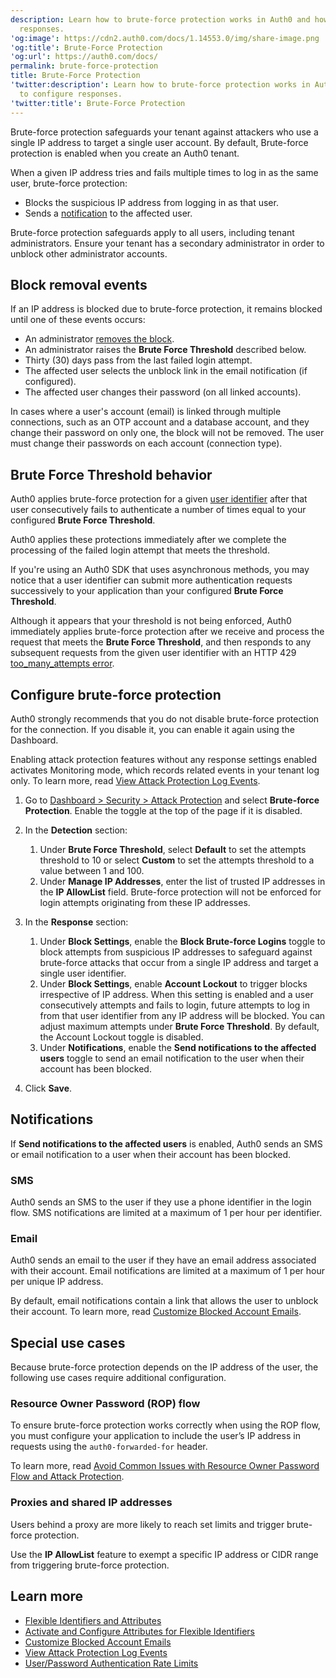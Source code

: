 ```yaml
---
description: Learn how to brute-force protection works in Auth0 and how to configure
  responses.
'og:image': https://cdn2.auth0.com/docs/1.14553.0/img/share-image.png
'og:title': Brute-Force Protection
'og:url': https://auth0.com/docs/
permalink: brute-force-protection
title: Brute-Force Protection
'twitter:description': Learn how to brute-force protection works in Auth0 and how
  to configure responses.
'twitter:title': Brute-Force Protection
---
```

<Tooltip tip="Brute-force Protection: Form of attack protection that safeguards against brute-force attacks that occur from a single IP address and target a single user account." cta="View Glossary" href="/glossary?term=Brute-force+protection">Brute-force protection</Tooltip> safeguards your tenant against attackers who use a single IP address to target a single user account. By default, Brute-force protection is enabled when you create an Auth0 tenant.

When a given IP address tries and fails multiple times to log in as the same user, brute-force protection:

* Blocks the suspicious IP address from logging in as that user.
* Sends a [notification](#notifications) to the affected user.

<Warning>

Brute-force protection safeguards apply to all users, including tenant administrators. Ensure your tenant has a secondary administrator in order to unblock other administrator accounts.

</Warning>

## Block removal events

If an IP address is blocked due to brute-force protection, it remains blocked until one of these events occurs:

* An administrator [removes the block](https://auth0.com/docs/api/management/v2/#!/User_Blocks/get_user_blocks).
* An administrator raises the **Brute Force Threshold** described below.
* Thirty (30) days pass from the last failed login attempt.
* The affected user selects the unblock link in the email notification (if configured).
* The affected user changes their password (on all linked accounts).

<Callout icon="file-lines" color="#0EA5E9" iconType="regular">

In cases where a user's account (email) is linked through multiple connections, such as an OTP account and a database account, and they change their password on only one, the block will not be removed. The user must change their passwords on each account (connection type).

</Callout>

## Brute Force Threshold behavior

Auth0 applies brute-force protection for a given [user identifier](/authenticate/database-connections/flexible-identifiers-and-attributes#attribute-and-identifier-definitions) after that user consecutively fails to authenticate a number of times equal to your configured **Brute Force Threshold**.

Auth0 applies these protections immediately after we complete the processing of the failed login attempt that meets the threshold.

<Callout icon="file-lines" color="#0EA5E9" iconType="regular">

If you're using an Auth0 SDK that uses asynchronous methods, you may notice that a user identifier can submit more authentication requests successively to your application than your configured **Brute Force Threshold**.

Although it appears that your threshold is not being enforced, Auth0 immediately applies brute-force protection after we receive and process the request that meets the **Brute Force Threshold**, and then responds to any subsequent requests from the given user identifier with an HTTP 429 [too_many_attempts error](/libraries/common-auth0-library-authentication-errors#sign-up).

</Callout>

## Configure brute-force protection

Auth0 strongly recommends that you do not disable brute-force protection for the connection. If you disable it, you can enable it again using the Dashboard.

<Warning>

Enabling attack protection features without any response settings enabled activates Monitoring mode, which records related events in your tenant log only. To learn more, read [View Attack Protection Log Events](/secure/attack-protection/view-attack-protection-events).

</Warning>

1. Go to [Dashboard > Security > Attack Protection](https://manage.auth0.com/#/security/attack-protection) and select **Brute-force Protection**. Enable the toggle at the top of the page if it is disabled.
2. In the **Detection** section:

   1. Under **Brute Force Threshold**, select **Default** to set the attempts threshold to 10 or select **Custom** to set the attempts threshold to a value between 1 and 100.
   2. Under **Manage IP Addresses**, enter the list of trusted IP addresses in the **IP AllowList** field. Brute-force protection will not be enforced for login attempts originating from these IP addresses.
3. In the **Response** section:

   1. Under **Block Settings**, enable the **Block Brute-force Logins** toggle to block attempts from suspicious IP addresses to safeguard against brute-force attacks that occur from a single IP address and target a single user identifier.
   2. Under **Block Settings**, enable **Account Lockout** to trigger blocks irrespective of IP address. When this setting is enabled and a user consecutively attempts and fails to login, future attempts to log in from that user identifier from any IP address will be blocked. You can adjust maximum attempts under **Brute Force Threshold**. By default, the Account Lockout toggle is disabled.
   3. Under **Notifications**, enable the **Send notifications to the affected users** toggle to send an email notification to the user when their account has been blocked.
4. Click **Save**.

## Notifications

If **Send notifications to the affected users** is enabled, Auth0 sends an SMS or email notification to a user when their account has been blocked.

### SMS

Auth0 sends an SMS to the user if they use a phone identifier in the login flow. SMS notifications are limited at a maximum of 1 per hour per identifier.

### Email

Auth0 sends an email to the user if they have an email address associated with their account. Email notifications are limited at a maximum of 1 per hour per unique IP address.

By default, email notifications contain a link that allows the user to unblock their account. To learn more, read [Customize Blocked Account Emails](/customize/email/customize-blocked-account-emails).

## Special use cases

Because brute-force protection depends on the IP address of the user, the following use cases require additional configuration.

### Resource Owner Password (ROP) flow

To ensure brute-force protection works correctly when using the ROP flow, you must configure your application to include the user’s IP address in requests using the `auth0-forwarded-for` header.

To learn more, read [Avoid Common Issues with Resource Owner Password Flow and Attack Protection](/get-started/authentication-and-authorization-flow/resource-owner-password-flow/avoid-common-issues-with-resource-owner-password-flow-and-attack-protection).

### Proxies and shared IP addresses

Users behind a proxy are more likely to reach set limits and trigger brute-force protection.

Use the **IP AllowList** feature to exempt a specific IP address or CIDR range from triggering brute-force protection.

## Learn more

* [Flexible Identifiers and Attributes](/authenticate/database-connections/flexible-identifiers-and-attributes)
* [Activate and Configure Attributes for Flexible Identifiers](/authenticate/database-connections/activate-and-configure-attributes-for-flexible-identifiers)
* [Customize Blocked Account Emails](/customize/email/customize-blocked-account-emails)
* [View Attack Protection Log Events](/secure/attack-protection/view-attack-protection-events)
* [User/Password Authentication Rate Limits](/troubleshoot/customer-support/operational-policies/rate-limit-policy/database-connections-rate-limits)